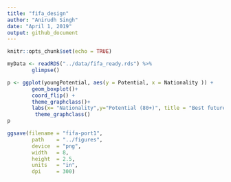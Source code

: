```yaml
---
title: "fifa_design"
author: "Anirudh Singh"
date: "April 1, 2019"
output: github_document
---
```


```r
knitr::opts_chunk$set(echo = TRUE)
```


```r
myData <- readRDS("../data/fifa_ready.rds") %>% 
        glimpse()
```

```r
p <- ggplot(youngPotential, aes(y = Potential, x = Nationality )) +
        geom_boxplot()+
        coord_flip() + 
        theme_graphclass()+
        labs(x= "Nationality",y="Potential (80+)", title = "Best future players by Country")+ 
         theme_graphclass()
p
```
```r
ggsave(filename = "fifa-port1",
        path    = "../figures",
        device  = "png",
        width   = 8,
        height  = 2.5,
        units   = "in",
        dpi     = 300)
```

